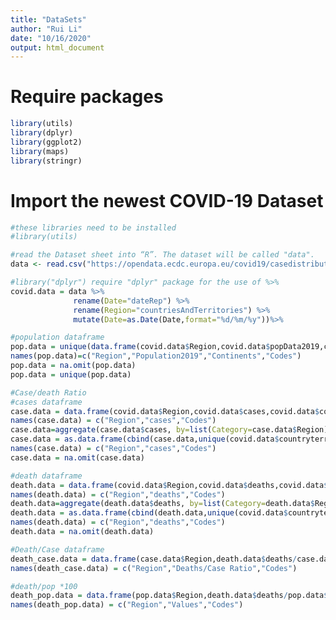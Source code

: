 ```yaml
---
title: "DataSets"
author: "Rui Li"
date: "10/16/2020"
output: html_document
---
```


# Require packages
```r
library(utils)
library(dplyr)
library(ggplot2)
library(maps)
library(stringr)
```

# Import the newest COVID-19 Dataset 
```r
#these libraries need to be installed
#library(utils)

#read the Dataset sheet into “R”. The dataset will be called "data".
data <- read.csv("https://opendata.ecdc.europa.eu/covid19/casedistribution/csv", na.strings = "", fileEncoding = "UTF-8-BOM")

#library("dplyr") require "dplyr" package for the use of %>%
covid.data = data %>%
              rename(Date="dateRep") %>%
              rename(Region="countriesAndTerritories") %>%
              mutate(Date=as.Date(Date,format="%d/%m/%y"))%>% 

#population dataframe
pop.data = unique(data.frame(covid.data$Region,covid.data$popData2019,covid.data$continentExp,covid.data$countryterritoryCode))
names(pop.data)=c("Region","Population2019","Continents","Codes")
pop.data = na.omit(pop.data)
pop.data = unique(pop.data)

#Case/death Ratio
#cases dataframe
case.data = data.frame(covid.data$Region,covid.data$cases,covid.data$countryterritoryCode) 
names(case.data) = c("Region","cases","Codes") 
case.data=aggregate(case.data$cases, by=list(Category=case.data$Region), FUN=sum)
case.data = as.data.frame(cbind(case.data,unique(covid.data$countryterritoryCode)))
names(case.data) = c("Region","cases","Codes")
case.data = na.omit(case.data)

#death dataframe
death.data = data.frame(covid.data$Region,covid.data$deaths,covid.data$countryterritoryCode) 
names(death.data) = c("Region","deaths","Codes") 
death.data=aggregate(death.data$deaths, by=list(Category=death.data$Region), FUN=sum)
death.data = as.data.frame(cbind(death.data,unique(covid.data$countryterritoryCode)))
names(death.data) = c("Region","deaths","Codes")
death.data = na.omit(death.data)

#Death/Case dataframe
death_case.data = data.frame(case.data$Region,death.data$deaths/case.data$cases,case.data$Codes)
names(death_case.data) = c("Region","Deaths/Case Ratio","Codes")

#death/pop *100
death_pop.data = data.frame(pop.data$Region,death.data$deaths/pop.data$Population2019*100,pop.data$Codes)
names(death_pop.data) = c("Region","Values","Codes")
```
